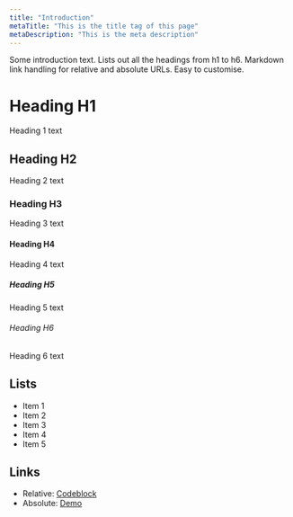 ```yaml
---
title: "Introduction"
metaTitle: "This is the title tag of this page"
metaDescription: "This is the meta description"
---
```


Some introduction text. Lists out all the headings from h1 to h6. Markdown link handling for relative and absolute URLs. Easy to customise.


# Heading H1
Heading 1 text

## Heading H2
Heading 2 text

### Heading H3
Heading 3 text

#### Heading H4
Heading 4 text

##### Heading H5
Heading 5 text

###### Heading H6
Heading 6 text

## Lists
- Item 1
- Item 2
- Item 3
- Item 4
- Item 5

## Links

* Relative: [Codeblock](/codeblock)
* Absolute: [Demo](https://learn.hasura.io/graphql/react)

